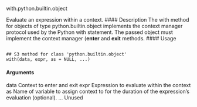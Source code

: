 with.python.builtin.object

Evaluate an expression within a context.
#### Description 
The with method for objects of type python.builtin.object implements the context manager
protocol used by the Python with statement. The passed object must implement the context manager
(__enter__ and __exit__ methods.
#### Usage
<pre><code>
## S3 method for class 'python.builtin.object'
with(data, expr, as = NULL, ...)
</code></prE>
#### Arguments
data Context to enter and exit
expr Expression to evaluate within the context
as Name of variable to assign context to for the duration of the expression’s evaluation
(optional).
... Unused
